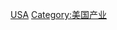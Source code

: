 {{Commonscat|Agriculture in the United States}}

[[Category:北美洲各国农业|USA]]
[[Category:美国产业|Category:美国产业]]